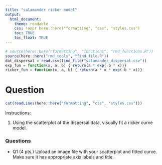 ```yaml
---
title: "salamander ricker model"
output:  
  html_document:
    theme: readable
    css: !expr here::here("formatting", "css", "styles.css")
    toc: TRUE
    toc_float: TRUE
---
```



```r
# source(here::here("formatting", "functions", "rmd_functions.R"))
source(here::here("rmd_tools", "find_file.R"))
dat_dispersal = read.csv(find_file("salamander_dispersal.csv"))
exp_fun = function(x, a, b) { return(a * exp(-b * x))}
ricker_fun = function(x, a, b) { return(a * x * exp(-b * x))}
```


Question
========

```r
cat(readLines(here::here("formatting", "css", "styles.css")))
```



Instructions:

1. Using the scatterplot of the dispersal data, visually fit a ricker curve model.


<div class="questionborder">
### Questions

- Q1 (4 pts.) Upload an image file with your scatterplot and fitted curve.  Make sure it has appropriate axis labels and title.

</div>






